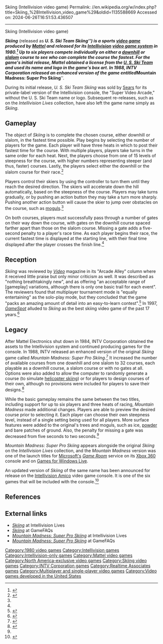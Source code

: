 Skiing (Intellivision video game)
Permalink: //en.wikipedia.org/w/index.php?title=Skiing_%28Intellivision_video_game%29&oldid=1135588669
Accessed on: 2024-06-26T16:51:53.436507



------
Skiing (Intellivision video game)
{{More citations needed|date=May 2015}}
{{short description|1980 sports video game}}
{{Infobox video game
| title = Skiing 
| image = Skiing Intellivision.jpg
| caption= 
| developer = [[Mattel]]
| publisher = Mattel
| designer = Scott Reynolds<ref name="INTVlives">{{cite web|url=http://www.intellivisiongames.com/gamepage.php?gameId=115|title=Skiing|publisher=IntellivisionLives.com|access-date=2010-08-06|url-status=dead|archive-url=https://web.archive.org/web/20100211000239/http://www.intellivisiongames.com/gamepage.php?gameId=115|archive-date=2010-02-11}}</ref>
| released = {{vgrelease|NA|1980}}
| genre = [[Sports video game|Sports]]
| modes = [[Single-player video game|Single player]], [[Multiplayer video game|multiplayer]]
| platforms = [[Intellivision]]
}}

'''''Skiing''''' (released as '''''U. S. Ski Team Skiing''''') is a sports [[video game]] produced by [[Mattel]] and released for its [[Intellivision]] [[gaming console|video game system]] in 1980.<ref>{{cite web|url=http://www.gamefaqs.com/intellivision/581779-us-ski-team-skiing|title=U.S. Ski Team Skiing for Intellivision|publisher=[[GameFAQs]]|access-date=2010-08-06}}</ref> Up to six players compete individually on either a [[Downhill (ski competition)|downhill]] or [[slalom skiing|slalom]] course to see who can complete the course the fastest. For the game's initial release, Mattel obtained a license from the [[U. S. Ski Team]] and used its name and logo in the game's box art. In 1988, INTV Corporation released an enhanced version of the game entitled '''''Mountain Madness: Super Pro Skiing'''''.

During its initial release, ''U. S. Ski Team Skiing'' was sold by [[Sears]] for its private-label version of the Intellivision console, the "Super Video Arcade," without the U. S. Ski Team name or logo. Subsequent re-releases, such as on the ''Intellivision Lives'' collection, have also left the game name simply as ''Skiing''.

==Gameplay==
The object of ''Skiing'' is to complete the chosen course, either downhill or slalom, in the fastest time possible. Play begins by selecting the number of players for the game. Each player will have three heats in which to post their fastest time for the course. With multiple players, players take turns in the same order for each heat. Next, the players choose from one of 15 levels of steepness for the course, with higher numbers representing steeper (and thus, faster) courses. Lastly, the players select either the downhill or the slalom course for their race.<ref name="SKInst">{{cite web|url=http://www.intellivisiongames.com/bluesky/games/instructions/sports/skiing.txt|title=Skiing instructions|publisher=IntellivisionLives.com|access-date=2010-08-06}}</ref>

Players control their skiers by using the controller to turn them until they reach the desired direction. The skiers will accelerate down the hill automatically, based on the steepness of the course. Players may take turns gradually, or by pushing an action button they may take a turn more sharply. Pushing another action button will cause the skier to jump over obstacles on the course, such as [[mogul skiing|mogul]]s.<ref name="SKInst"/>

On both courses, players must successfully pass through a number of gates on their way down the course, with gates on the downhill course spaced farther apart than those on the slalom course. Missing a gate adds a five-second penalty to a player's race time. As each player begins their race, the current fastest time is displayed at the starting line, with their final time displayed after the player crosses the finish line.<ref name="SKInst"/>

==Reception==
''Skiing'' was reviewed by ''[[Video (magazine)|Video]]'' magazine in its "Arcade Alley" column where it received little praise but only minor criticism as well. It was described as "nothing breathtakingly new", and as offering "an acceptable range of [gameplay] variations, although there is only one basic trail for each event". The reviewers found that multiplayer tournament mode is "equally entertaining" as the solo-play mode, but they concluded that the game "packs an amazing amount of detail into an easy-to-learn contest".<ref name=kunkel81>{{cite journal |last1= Kunkel |first1= Bill |author-link1= Bill Kunkel (gaming)|last2= Laney Jr. |first2= Frank |author-link2= Arnie Katz|date= November 1981 |title= Arcade Alley: A Sports Trio from Mattel |journal= [[Video (magazine)|Video]]|publisher= Reese Communications|volume= 5|issue= 8|pages= 28 and 86|issn= 0147-8907}}</ref>{{rp|86}} In 1997, ''[[GameSpot]]'' alluded to ''Skiing'' as the best skiing video game of the past 17 years.<ref>{{cite web|title=Cool Boarders Review |url=https://www.gamespot.com/reviews/cool-boarders-review/1900-2547099/|website=[[GameSpot]]|access-date=9 February 2018|date=January 31, 1997}}</ref>

==Legacy==
{{Infobox video game
| title = Mountain Madness: Super Pro Skiing 
| image = MountainMadnessSuperProSkiing.jpg
| caption=
| developer = [[Realtime Associates]]
| publisher = INTV Corporation
| designer = Ray Kaestner<ref name="MM-INTVlives">{{cite web|url=http://www.intellivisiongames.com/gamepage.php?gameId=59|title=Mountain Madness: Super Pro Skiing|publisher=IntellivisionLives.com|access-date=2010-08-06|url-status=dead|archive-url=https://web.archive.org/web/20071015080344/http://intellivisiongames.com/gamepage.php?gameId=59|archive-date=2007-10-15}}</ref>
| released = {{vgrelease|NA|1988}}
}}
After Mattel Electronics shut down in 1984, INTV Corporation obtained the assets to the Intellivision system and continued producing games for the console. In 1988, INTV released an enhanced version of the original ''Skiing'' game called ''Mountain Madness: Super Pro Skiing''.<ref>{{cite web|url=http://www.gamefaqs.com/intellivision/577061-mountain-madness-super-pro-skiing|title=Mountain Madness: Super Pro Skiing|publisher=[[GameFAQs]]|access-date=2010-08-06}}</ref> It increased the number of available courses from one downhill and one slalom to 32 courses, each playable as a downhill course, a slalom course or with no gates at all. Options were also added to allow the computer to randomly generate a course (to simulate [[heliskiing|helicopter skiing]]) or for players to design courses of their own, although no provisions were included for players to save their designs.<ref name="MMInst">{{cite web|url=http://www.intellivisiongames.com/bluesky/games/instructions/intv/skiing2.txt|title=Mountain Madness: Super Pro Skiing instructions|publisher=IntellivisionLives.com|access-date=2010-08-06}}</ref>

While the basic gameplay remains the same between the two titles, including support for up to six players and three heats of racing, ''Mountain Madness'' made additional changes. Players are able to preview the desired course prior to selecting it. Each player can choose their own steepness level, instead of a single setting being used for all players. More surface features were added to the original's trees and moguls, such as ice, [[Types of snow#On the ground|powder]] and bare patches of ground. Also, the penalty for missing a gate was decreased from five seconds to two seconds.<ref name="MMInst"/>

''Mountain Madness: Super Pro Skiing'' appears alongside the original ''Skiing'' on the ''Intellivision Lives'' collection, and the ''Mountain Madness'' version was one of the launch titles for [[Microsoft|Microsoft's]] ''[[Game Room]]'' service on its [[Xbox 360]] console and on [[Games for Windows Live]].

An updated version of ''Skiing'' of the same name has been announced for release on the [[Intellivision Amico]] video game console. It is one of the six games that will be included with the console.<ref name="6free">{{cite web |title=Intellivision Amico Pack-in announcement |url=https://www.youtube.com/watch?v=Nh6NSLwmamQ  |archive-url=https://ghostarchive.org/varchive/youtube/20211221/Nh6NSLwmamQ |archive-date=2021-12-21 |url-status=live|publisher=Intellivision Entertainment |access-date=29 March 2020}}{{cbignore}}</ref>

==References==
{{Reflist}}

==External links==
* [https://web.archive.org/web/20100211000239/http://www.intellivisiongames.com/gamepage.php?gameId=115 ''Skiing''] at Intellivision Lives
* [http://www.gamefaqs.com/intellivision/581779-us-ski-team-skiing ''Skiing''] at GameFAQs
* [https://web.archive.org/web/20071015080344/http://intellivisiongames.com/gamepage.php?gameId=59 ''Mountain Madness: Super Pro Skiing''] at Intellivision Lives
* [http://www.gamefaqs.com/intellivision/577061-mountain-madness-super-pro-skiing ''Mountain Madness: Super Pro Skiing''] at GameFAQs

[[Category:1980 video games]]
[[Category:Intellivision games]]
[[Category:Intellivision-only games]]
[[Category:Mattel video games]]
[[Category:North America-exclusive video games]]
[[Category:Skiing video games]]
[[Category:INTV Corporation games]]
[[Category:Realtime Associates games]]
[[Category:Multiplayer and single-player video games]]
[[Category:Video games developed in the United States]]